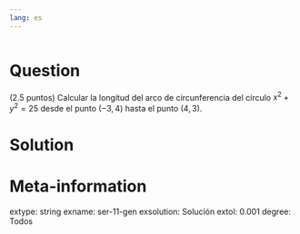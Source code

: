 ```yaml
---
lang: es
---
```


```r
```

Question
========
(2.5 puntos) Calcular la longitud del arco de circunferencia del círculo $x^2+y^2=25$ desde el punto $(-3,4)$ hasta el punto $(4,3)$.


Solution
========



Meta-information
================
extype: string
exname: ser-11-gen
exsolution: Solución
extol: 0.001
degree: Todos